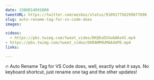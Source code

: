 ```yaml
---
date: 1506014691000
tweetURL: https://twitter.com/wesbos/status/910917756299677696
slug: auto-rename-tag-for-vs-code-does
images:

videos:
  - https://pbs.twimg.com/tweet_video/DKQ6xDSVwAAKe4I.mp4
- https://pbs.twimg.com/tweet_video/DKRAMM9UMAA4UPD.mp4
links:

---
```

🔥 Auto Rename Tag for VS Code does, well, exactly what it says. No keyboard shortcut, just rename one tag and the other updates!
